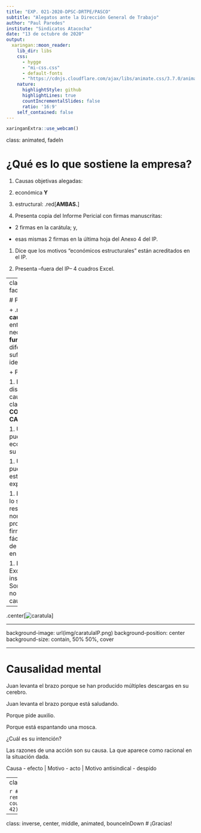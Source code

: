 ```yaml
---
title: "EXP. 021-2020-DPSC-DRTPE/PASCO"
subtitle: "Alegatos ante la Dirección General de Trabajo"
author: "Paul Paredes"
institute: "Sindicatos Atacocha"
date: "13 de octubre de 2020"
output:
  xaringan::moon_reader:
    lib_dir: libs
    css:
      - hygge
      - "mi-css.css"
      - default-fonts 
      - "https://cdnjs.cloudflare.com/ajax/libs/animate.css/3.7.0/animate.min.css"
    nature:
      highlightStyle: github
      highlightLines: true
      countIncrementalSlides: false
      ratio: '16:9'
    self_contained: false
---
```


```r
xaringanExtra::use_webcam()
```

class: animated, fadeIn

# ¿Qué es lo que sostiene la empresa?

1. Causas objetivas alegadas:

  1. económica **Y** 
  
  2. estructural: .red[**AMBAS.**]

1. Presenta copia del Informe Pericial con firmas manuscritas:

  - 2 firmas en la carátula; y,
  
  - esas mismas 2 firmas en la última hoja del Anexo 4 del IP.
  
1. Dice que los motivos "económicos estructurales" están acreditados en el IP.

1. Presenta --fuera del IP-- 4 cuadros Excel.

---
class: animated, fadeIn

# Pero ...

+ .red[**Si 2 causales**], entonces, se necesita .red[**2 fundamentaciones**], diferentes, suficientemente identificadas.

+ Pero:

  1. El IP .red[**no distingue las 2 causales].** Más claro: .red[**EL IP NO CONTIENE 2 CAUSALES**].
  
  1. Un ingeniero no puede sustentar lo económico (no es su expertise).
  
  1. Un contador no puede sustentar lo estructural (no es su expertise).
  
  1. El IP no aparece lo suficientemente respaldado por los nominados profesionales. Sus firmas están, fácticamente, fuera de los límites del IP en sí. 
  
  1. Los 4 cuadros Excel no están insertos en el IP. Son piezas sueltas no justificadas en la causal alegada.

---

.center[![caratula](img/caratulaIP.png)]


---

background-image: url(img/caratulaIP.png)
background-position: center
background-size: contain, 50% 50%, cover

---


# Causalidad mental

Juan levanta el brazo porque se han producido múltiples descargas en su cerebro.

Juan levanta el brazo porque está saludando. 

Porque pide auxilio.

Porque está espantando una mosca.

¿Cuál es su intención?

Las razones de una acción son su causa. La que aparece como racional en la situación dada.

Causa - efecto | Motivo - acto | Motivo antisindical - despido

---
class: animated, center, middle

```r
# remotes::install_github("gadenbuie/countdown")
countdown::countdown(minutes = 0, seconds = 42)
```

---
class: inverse, center, middle, animated, bounceInDown
# ¡Gracias!